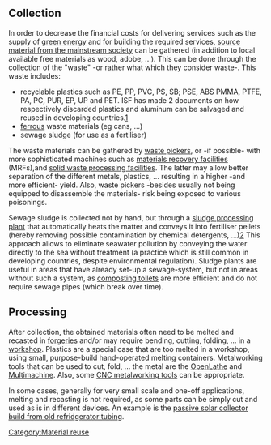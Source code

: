 
== Collection ==

In order to decrease the financial costs for delivering services such as the supply of [http://en.wikipedia.org/wiki/Green_energy green energy] and for building the required services, [http://en.wikipedia.org/wiki/Appropriate_technology#Determining_a_sustainable_approach source material from the mainstream society] can be gathered (in addition to local available free materials as wood, adobe, ...). This can be done through the collection of the "waste" -or rather what which they consider waste-. This waste includes: 

* recyclable plastics such as PE, PP, PVC, PS, SB; PSE, ABS PMMA, PTFE, PA, PC, PUR, EP, UP and PET. ISF has made 2 documents on how respectively discarded plastics and aluminum can be salvaged and reused in developing countries.[http://www.appropedia.org/Alternative_society#cite_note-3] 
* [[ferrous]] waste materials (eg cans, ...) 
* sewage sludge (for use as a fertiliser) 

The waste materials can be gathered by [[waste pickers]], or -if possible- with more sophisticated machines such as [[materials recovery facilities]] (MRFs),and [[solid waste processing facilities]]. The latter may allow better separation of the different metals, plastics, ... resulting in a higher -and more efficient- yield. Also, waste pickers -besides usually not being equipped to disassemble the materials- risk being exposed to various poisonings. 

Sewage sludge is collected not by hand, but through a [[sludge processing plant]] that automatically heats the matter and conveys it into fertiliser pellets (hereby removing possible contamination by chemical detergents, ...)[http://www.appropedia.org/Alternative_society#cite_note-4] This approach allows to eliminate seawater pollution by conveying the water directly to the sea without treatment (a practice which is still common in developing countries, despite environmental regulation). Sludge plants are useful in areas that have already set-up a sewage-system, but not in areas without such a system, as [[composting toilets]] are more efficient and do not require sewage pipes (which break over time). 

== Processing ==

After collection, the obtained materials often need to be melted and recasted in [[forgeries]]{{fact}} and/or may require bending, cutting, folding, ... in a [[workshop]].{{fact}} Plastics are a special case that are too melted in a workshop, using small, purpose-build hand-operated melting containers.{{fact}} Metalworking tools that can be used to cut, fold, ... the metal are the [[OpenLathe]] and [[Multimachine]]. Also, some [http://www.berezin.com/jeff/2008/03/cnc-part-1-unboxing-and-connecting.html CNC metalworking tools] can be appropriate. 

In some cases, generally for very small scale and one-off applications, melting and recasting is not required, as some parts can be simply cut and used as is in different devices. An example is the [http://www.instructables.com/id/Solar-Thermal-Water-Heater-For-Less-Than-Five-Doll/ passive solar collector build from old refridgerator tubing]. 

[[Category:Material reuse]]